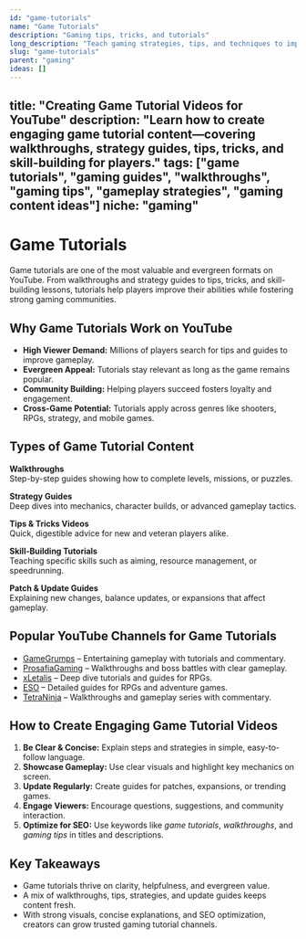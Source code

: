 ```yaml
---
id: "game-tutorials"
name: "Game Tutorials"
description: "Gaming tips, tricks, and tutorials"
long_description: "Teach gaming strategies, tips, and techniques to improve gameplay"
slug: "game-tutorials"
parent: "gaming"
ideas: []
---
```

title: "Creating Game Tutorial Videos for YouTube"
description: "Learn how to create engaging game tutorial content—covering walkthroughs, strategy guides, tips, tricks, and skill-building for players."
tags: ["game tutorials", "gaming guides", "walkthroughs", "gaming tips", "gameplay strategies", "gaming content ideas"]
niche: "gaming"
---

# Game Tutorials

Game tutorials are one of the most valuable and evergreen formats on YouTube. From walkthroughs and strategy guides to tips, tricks, and skill-building lessons, tutorials help players improve their abilities while fostering strong gaming communities.

## Why Game Tutorials Work on YouTube

- **High Viewer Demand:** Millions of players search for tips and guides to improve gameplay.  
- **Evergreen Appeal:** Tutorials stay relevant as long as the game remains popular.  
- **Community Building:** Helping players succeed fosters loyalty and engagement.  
- **Cross-Game Potential:** Tutorials apply across genres like shooters, RPGs, strategy, and mobile games.  

## Types of Game Tutorial Content

**Walkthroughs**  
Step-by-step guides showing how to complete levels, missions, or puzzles.  

**Strategy Guides**  
Deep dives into mechanics, character builds, or advanced gameplay tactics.  

**Tips & Tricks Videos**  
Quick, digestible advice for new and veteran players alike.  

**Skill-Building Tutorials**  
Teaching specific skills such as aiming, resource management, or speedrunning.  

**Patch & Update Guides**  
Explaining new changes, balance updates, or expansions that affect gameplay.  

## Popular YouTube Channels for Game Tutorials

- [GameGrumps](https://www.youtube.com/@GameGrumps) – Entertaining gameplay with tutorials and commentary.  
- [ProsafiaGaming](https://www.youtube.com/@ProsafiaGaming) – Walkthroughs and boss battles with clear gameplay.  
- [xLetalis](https://www.youtube.com/@xLetalis) – Deep dive tutorials and guides for RPGs.  
- [ESO](https://www.youtube.com/@ESO) – Detailed guides for RPGs and adventure games.  
- [TetraNinja](https://www.youtube.com/@TetraNinja) – Walkthroughs and gameplay series with commentary.  

## How to Create Engaging Game Tutorial Videos

1. **Be Clear & Concise:** Explain steps and strategies in simple, easy-to-follow language.  
2. **Showcase Gameplay:** Use clear visuals and highlight key mechanics on screen.  
3. **Update Regularly:** Create guides for patches, expansions, or trending games.  
4. **Engage Viewers:** Encourage questions, suggestions, and community interaction.  
5. **Optimize for SEO:** Use keywords like *game tutorials*, *walkthroughs*, and *gaming tips* in titles and descriptions.  

## Key Takeaways

- Game tutorials thrive on clarity, helpfulness, and evergreen value.  
- A mix of walkthroughs, tips, strategies, and update guides keeps content fresh.  
- With strong visuals, concise explanations, and SEO optimization, creators can grow trusted gaming tutorial channels.  